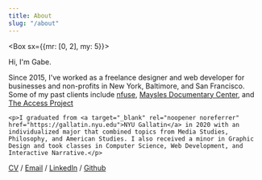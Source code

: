 ```yaml
---
title: About
slug: "/about"
---
```



<Box sx={{mr: [0, 2], my: 5}}> 
  <p>Hi, I'm Gabe.</p>
  <p>Since 2015, I've worked as a freelance designer and web developer for businesses and non-profits in New York, Baltimore, and San Francisco.
        Some of my past clients include <a target="_blank" rel="noopener noreferrer" href="https://nfusemagnesium.com">nfuse</a>, <a target="_blank" rel="noopener noreferrer" href="https://www.maysles.org">Maysles Documentary Center</a>, and <a target="_blank" rel="noopener noreferrer" href="https://accessprojectca.org">The Access Project</a></p>
  
    <p>I graduated from <a target="_blank" rel="noopener noreferrer" href="https://gallatin.nyu.edu">NYU Gallatin</a> in 2020 with an individualized major that combined topics from Media Studies, Philosophy, and American Studies. I also received a minor in Graphic Design and took classes in Computer Science, Web Development, and Interactive Narrative.</p>
  
</Box>

<!--Hi, I'm Gabe.

Since 2015, I've worked as a freelance designer and web developer for businesses and non-profits in New York, Baltimore, and San Francisco.
Some of my past clients include <a target="_blank" rel="noopener noreferrer" href="https://nfusemagnesium.com">nfuse</a>, <a target="_blank" rel="noopener noreferrer" href="https://www.maysles.org">Maysles Documentary Center</a>, and <a target="_blank" rel="noopener noreferrer" href="https://accessprojectca.org">The Access Project</a>

I graduated from <a target="_blank" rel="noopener noreferrer" href="https://gallatin.nyu.edu">NYU Gallatin</a> in 2020 with an individualized major that combined topics from Media Studies, Philosophy, and American Studies.
I also received a minor in Graphic Design and took classes in Computer Science, Web Development, and Interactive Narrative.-->


[CV](https://drive.google.com/file/d/1_e7RnFWboJDe52S_ipONo8rd4ohdZ6vy/view?usp=sharing)
/  [Email](mailto:contact@gabedonner.com)
/  [LinkedIn](https://www.linkedin.com/in/gabe-d-a986aa8b/)
/  [Github](https://github.com/gabedonner/)